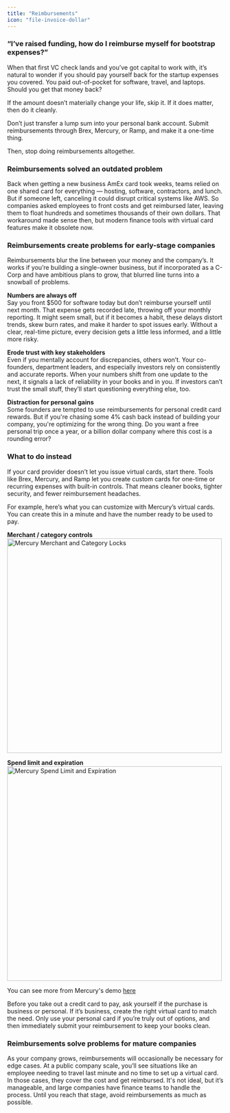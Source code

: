 ```yaml
---
title: "Reimbursements"
icon: "file-invoice-dollar"
---
```


### “I’ve raised funding, how do I reimburse myself for bootstrap expenses?”

When that first VC check lands and you’ve got capital to work with, it’s natural to wonder
if you should pay yourself back for the startup expenses you covered. You paid out-of-pocket
for software, travel, and laptops. Should you get that money back?

<Tip>If the amount doesn’t materially change your life, skip it. If it does matter, then do it cleanly.</Tip>

Don’t just transfer a lump sum into your personal bank account.
Submit reimbursements through Brex, Mercury, or Ramp, and make it a one-time thing.

Then, stop doing reimbursements altogether.

### Reimbursements solved an outdated problem

Back when getting a new business AmEx card took weeks, teams relied on one shared card for everything
— hosting, software, contractors, and lunch. But if someone left, canceling it could disrupt critical
systems like AWS. So companies asked employees to front costs and get reimbursed later, leaving them to
float hundreds and sometimes thousands of their own dollars. That workaround made sense then, but modern
finance tools with virtual card features make it obsolete now.

### Reimbursements create problems for early-stage companies
Reimbursements blur the line between your money and the company’s. It works if you’re building a
single-owner business, but if incorporated as a C-Corp and have ambitious plans to grow, that blurred
line turns into a snowball of problems. 

**Numbers are always off**  
Say you front $500 for software today but don’t reimburse yourself until next month. That expense
gets recorded late, throwing off your monthly reporting. It might seem small, but if it becomes a habit, these delays distort trends, skew burn rates, and make it harder to spot issues early. Without a clear, real-time picture, every decision gets a little less informed, and a little more risky. 

**Erode trust with key stakeholders**  
Even if you mentally account for discrepancies, others won’t. Your co-founders, department leaders,
and especially investors rely on consistently and accurate reports. When your numbers shift
from one update to the next, it signals a lack of reliability in your books and in you.
If investors can’t trust the small stuff, they’ll start questioning everything else, too. 

**Distraction for personal gains**  
Some founders are tempted to use reimbursements for personal credit card rewards.
But if you're chasing some 4% cash back instead of building your company, you're optimizing for the wrong thing. Do you want a free personal trip once a year, or a billion dollar company where this cost is a rounding error?

### What to do instead
If your card provider doesn’t let you issue virtual cards, start there. Tools like Brex,
Mercury, and Ramp let you create custom cards for one-time or recurring expenses with built-in controls.
That means cleaner books, tighter security, and fewer reimbursement headaches. 

For example, here’s what you can customize with Mercury’s virtual cards.
You can create this in a minute and have the number ready to be used to pay.

**Merchant / category controls**
<img width="500" src="/images/reimbursements_merchant_category_lock.gif" alt="Mercury Merchant and Category Locks" />

**Spend limit and expiration**
<img width="500" src="/images/reimbursements_limits_locks.gif" alt="Mercury Spend Limit and Expiration" />

You can see more from Mercury's demo [here](https://demo.mercury.com/issue-card)

Before you take out a credit card to pay, ask yourself if the purchase is business or personal.
If it’s business, create the right virtual card to match the need. Only use your personal card if
you’re truly out of options, and then immediately submit your reimbursement to keep your books clean. 

### Reimbursements solve problems for mature companies
As your company grows, reimbursements will occasionally be necessary for edge cases. At a public company
scale, you’ll see situations like an employee needing to travel last minute and no time to set up a
virtual card. In those cases, they cover the cost and get reimbursed. It's not ideal, but it’s manageable,
and large companies have finance teams to handle the process. Until you reach that stage, avoid reimbursements
as much as possible. 
